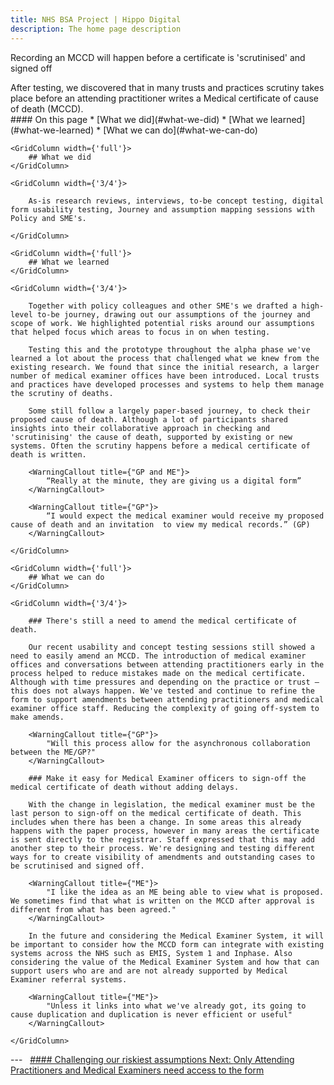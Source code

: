 ```yaml
---
title: NHS BSA Project | Hippo Digital
description: The home page description
---
```


<Heading caption='Challenging our riskiest assumptions' tag='h1'>Recording an MCCD will happen before a certificate is 'scrutinised' and signed off</Heading>

<GridRow>
    <GridColumn width={'2/3'}>
        <LeadParagraph>
            After testing, we discovered that in many trusts and practices scrutiny takes place before an attending practitioner writes a Medical certificate of cause of death (MCCD).
        </LeadParagraph>
    </GridColumn>
    <GridColumn width={'1/3'}>
        <nav className="in-page-nav">
            #### On this page
            * [What we did](#what-we-did)
            * [What we learned](#what-we-learned)
            * [What we can do](#what-we-can-do)
        </nav>
    </GridColumn>
</GridRow>

<GridRow>

    <GridColumn width={'full'}>
        ## What we did
    </GridColumn>
    
    <GridColumn width={'3/4'}>
        
        As-is research reviews, interviews, to-be concept testing, digital form usability testing, Journey and assumption mapping sessions with Policy and SME's.

    </GridColumn>
    
</GridRow>

<GridRow>

    <GridColumn width={'full'}>
        ## What we learned
    </GridColumn>
    
    <GridColumn width={'3/4'}>

        Together with policy colleagues and other SME's we drafted a high-level to-be journey, drawing out our assumptions of the journey and scope of work. We highlighted potential risks around our assumptions that helped focus which areas to focus in on when testing.  

        Testing this and the prototype throughout the alpha phase we've learned a lot about the process that challenged what we knew from the existing research. We found that since the initial research, a larger number of medical examiner offices have been introduced. Local trusts and practices have developed processes and systems to help them manage the scrutiny of deaths.  

        Some still follow a largely paper-based journey, to check their proposed cause of death. Although a lot of participants shared insights into their collaborative approach in checking and 'scrutinising' the cause of death, supported by existing or new systems. Often the scrutiny happens before a medical certificate of death is written. 

        <WarningCallout title={"GP and ME"}>
            “Really at the minute, they are giving us a digital form”
        </WarningCallout>
        
        <WarningCallout title={"GP"}>
            “I would expect the medical examiner would receive my proposed cause of death and an invitation  to view my medical records.” (GP) 
        </WarningCallout>

    </GridColumn>

</GridRow>

<GridRow>

    <GridColumn width={'full'}>
        ## What we can do
    </GridColumn>
    
    <GridColumn width={'3/4'}>

        ### There's still a need to amend the medical certificate of death.  

        Our recent usability and concept testing sessions still showed a need to easily amend an MCCD. The introduction of medical examiner offices and conversations between attending practitioners early in the process helped to reduce mistakes made on the medical certificate. Although with time pressures and depending on the practice or trust – this does not always happen. We've tested and continue to refine the form to support amendments between attending practitioners and medical examiner office staff. Reducing the complexity of going off-system to make amends. 

        <WarningCallout title={"GP"}>
            "Will this process allow for the asynchronous collaboration between the ME/GP?"
        </WarningCallout>

        ### Make it easy for Medical Examiner officers to sign-off the medical certificate of death without adding delays. 

        With the change in legislation, the medical examiner must be the last person to sign-off on the medical certificate of death. This includes when there has been a change. In some areas this already happens with the paper process, however in many areas the certificate is sent directly to the registrar. Staff expressed that this may add another step to their process. We're designing and testing different ways for to create visibility of amendments and outstanding cases to be scrutinised and signed off.  

        <WarningCallout title={"ME"}>
            "I like the idea as an ME being able to view what is proposed. We sometimes find that what is written on the MCCD after approval is different from what has been agreed."
        </WarningCallout>

        In the future and considering the Medical Examiner System, it will be important to consider how the MCCD form can integrate with existing systems across the NHS such as EMIS, System 1 and Inphase. Also considering the value of the Medical Examiner System and how that can support users who are and are not already supported by Medical Examiner referral systems.  

        <WarningCallout title={"ME"}>
            "Unless it links into what we've already got, its going to cause duplication and duplication is never efficient or useful"
        </WarningCallout>

    </GridColumn>

</GridRow>

<GridRow>
    <GridColumn width={'full'}>
        ---
    </GridColumn>
</GridRow>
<GridRow>
    <GridColumn width={'1/2'}>
        &nbsp;
    </GridColumn>
    <GridColumn width={'1/2'}>
        <a className="next-page" href="/assumptions/assumption-3">
            #### Challenging our riskiest assumptions
            Next: <span>Only Attending Practitioners and Medical Examiners need access to the form</span>
        </a>
    </GridColumn>
</GridRow>
